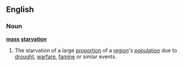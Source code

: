 ==English==
===Noun===
'''[[mass]] [[starvation]]'''
#The starvation of a large [[proportion]] of a [[region]]'s [[population]] due to [[drought]], [[warfare]], [[famine]] or simlar events.